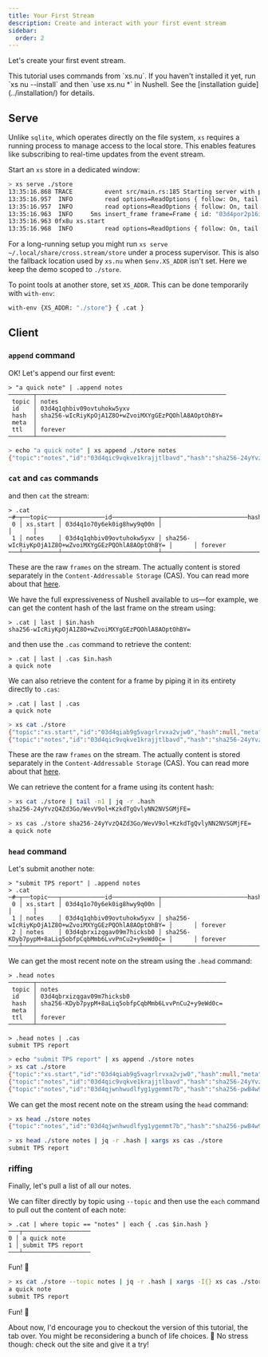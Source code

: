```yaml
---
title: Your First Stream
description: Create and interact with your first event stream
sidebar:
  order: 2
---
```




Let's create your first event stream.

<Aside>
This tutorial uses commands from `xs.nu`. If you haven't installed it yet,
run `xs nu --install` and then `use xs.nu *` in Nushell. See the
[installation guide](../installation/) for details.
</Aside>

## Serve

Unlike `sqlite`, which operates directly on the file system, `xs` requires a
running process to manage access to the local store. This enables features like
subscribing to real-time updates from the event stream.

Start an `xs` store in a dedicated window:

```bash withOutput
> xs serve ./store
13:35:16.868 TRACE         event src/main.rs:185 Starting server with path: "./store"                                                                    xs:185
13:35:16.957  INFO         read options=ReadOptions { follow: On, tail: false, last_id: None, limit: None }                                      xs::store:174
13:35:16.957  INFO         read options=ReadOptions { follow: On, tail: true, last_id: None, limit: None }                                       xs::store:174
13:35:16.963  INFO     5ms insert_frame frame=Frame { id: "03d4por2p16i05i81fjy0fx8u", topic: "xs.start", hash: None, meta: None, ttl: None }    xs::store:410
13:35:16.963 0fx8u xs.start
13:35:16.968  INFO         read options=ReadOptions { follow: On, tail: false, last_id: None, limit: None }                                      xs::store:174
```

For a long-running setup you might run `xs serve ~/.local/share/cross.stream/store`
under a process supervisor. This is also the fallback location used by
`xs.nu` when `$env.XS_ADDR` isn't set. Here we keep the demo scoped to `./store`.

To point tools at another store, set `XS_ADDR`. This can be done temporarily with `with-env`:

```bash
with-env {XS_ADDR: "./store"} { .cat }
```

## Client

### `append` command

OK! Let's append our first event:

<Tabs syncKey="shell">

<TabItem label="nushell">

```nushell withOutput
> "a quick note" | .append notes
───────┬─────────────────────────────────────────────────────
 topic │ notes
 id    │ 03d4q1qhbiv09ovtuhokw5yxv
 hash  │ sha256-wIcRiyKpOjA1Z8O+wZvoiMXYgGEzPQOhlA8AOptOhBY=
 meta  │
 ttl   │ forever
───────┴─────────────────────────────────────────────────────
```

</TabItem>

<TabItem label="bash">

```bash withOutput
> echo "a quick note" | xs append ./store notes
{"topic":"notes","id":"03d4qic9vqkve1krajjtlbavd","hash":"sha256-24yYvzQ4Zd3Go/WevV9ol+KzkdTgQvlyNN2NVSGMjFE=","meta":null,"ttl":"forever"}
```

</TabItem>

</Tabs>

### `cat` and `cas` commands

and then `cat` the stream:

<Tabs syncKey="shell">

<TabItem label="nushell">

```nushell withOutput
> .cat
─#─┬──topic───┬────────────id─────────────┬────────────────────────hash─────────────────────────┬─meta─┬───ttl───
 0 │ xs.start │ 03d4q1o70y6ek0ig8hwy9q00n │                                                     │      │
 1 │ notes    │ 03d4q1qhbiv09ovtuhokw5yxv │ sha256-wIcRiyKpOjA1Z8O+wZvoiMXYgGEzPQOhlA8AOptOhBY= │      │ forever
───┴──────────┴───────────────────────────┴─────────────────────────────────────────────────────┴──────┴─────────
```

These are the raw `frames` on the stream. The actually content is stored
separately in the `Content-Addressable Storage` (CAS). You can read more about
that [here](../../reference/architecture/).

We have the full expressiveness of Nushell available to us—for example, we can
get the content hash of the last frame on the stream using:

```nushell withOutput
> .cat | last | $in.hash
sha256-wIcRiyKpOjA1Z8O+wZvoiMXYgGEzPQOhlA8AOptOhBY=
```

and then use the `.cas` command to retrieve the content:

```nushell withOutput
> .cat | last | .cas $in.hash
a quick note
```

We can also retrieve the content for a frame by piping it in its entirety
directly to `.cas`:

```nushell withOutput
> .cat | last | .cas
a quick note
```

</TabItem>

<TabItem label="bash">

```bash withOutput
> xs cat ./store
{"topic":"xs.start","id":"03d4qiab9g5vagrlrvxa2vjw0","hash":null,"meta":null,"ttl":null}
{"topic":"notes","id":"03d4qic9vqkve1krajjtlbavd","hash":"sha256-24yYvzQ4Zd3Go/WevV9ol+KzkdTgQvlyNN2NVSGMjFE=","meta":null,"ttl":"forever"}
```

These are the raw `frames` on the stream. The actually content is stored
separately in the `Content-Addressable Storage` (CAS). You can read more about
that [here](../../reference/architecture/).

We can retrieve the content for a frame using its content hash:

```bash withOutput
> xs cat ./store | tail -n1 | jq -r .hash
sha256-24yYvzQ4Zd3Go/WevV9ol+KzkdTgQvlyNN2NVSGMjFE=
```

```bash withOutput
> xs cas ./store sha256-24yYvzQ4Zd3Go/WevV9ol+KzkdTgQvlyNN2NVSGMjFE=
a quick note
```

</TabItem>

</Tabs>

### `head` command

Let's submit another note:

<Tabs syncKey="shell">

<TabItem label="nushell">

```nushell withOutput
> "submit TPS report" | .append notes
> .cat
─#─┬──topic───┬────────────id─────────────┬────────────────────────hash─────────────────────────┬─meta─┬───ttl───
 0 │ xs.start │ 03d4q1o70y6ek0ig8hwy9q00n │                                                     │      │
 1 │ notes    │ 03d4q1qhbiv09ovtuhokw5yxv │ sha256-wIcRiyKpOjA1Z8O+wZvoiMXYgGEzPQOhlA8AOptOhBY= │      │ forever
 2 │ notes    │ 03d4qbrxizqgav09m7hicksb0 │ sha256-KDyb7pypM+8aLiq5obfpCqbMmb6LvvPnCu2+y9eWd0c= │      │ forever
───┴──────────┴───────────────────────────┴─────────────────────────────────────────────────────┴──────┴─────────
```

We can get the most recent note on the stream using the `.head` command:

```nushell withOutput
> .head notes
───────┬─────────────────────────────────────────────────────
 topic │ notes
 id    │ 03d4qbrxizqgav09m7hicksb0
 hash  │ sha256-KDyb7pypM+8aLiq5obfpCqbMmb6LvvPnCu2+y9eWd0c=
 meta  │
 ttl   │ forever
───────┴─────────────────────────────────────────────────────
```

```nushell withOutput
> .head notes | .cas
submit TPS report
```

</TabItem>

<TabItem label="bash">

```bash withOutput
> echo "submit TPS report" | xs append ./store notes
> xs cat ./store
{"topic":"xs.start","id":"03d4qiab9g5vagrlrvxa2vjw0","hash":null,"meta":null,"ttl":null}
{"topic":"notes","id":"03d4qic9vqkve1krajjtlbavd","hash":"sha256-24yYvzQ4Zd3Go/WevV9ol+KzkdTgQvlyNN2NVSGMjFE=","meta":null,"ttl":"forever"}
{"topic":"notes","id":"03d4qjwnhwudlfyg1ygemmt7b","hash":"sha256-pwB4w9N1v99Uu/96KsKKaIgDMm18QDMOZJsEwCxBtsA=","meta":null,"ttl":"forever"}
```

We can get the most recent note on the stream using the `head` command:

```bash withOutput
> xs head ./store notes
{"topic":"notes","id":"03d4qjwnhwudlfyg1ygemmt7b","hash":"sha256-pwB4w9N1v99Uu/96KsKKaIgDMm18QDMOZJsEwCxBtsA=","meta":null,"ttl":"forever"}
```

```bash withOutput
> xs head ./store notes | jq -r .hash | xargs xs cas ./store
submit TPS report
```

</TabItem>

</Tabs>

### riffing

Finally, let's pull a list of all our notes.

<Tabs syncKey="shell">

<TabItem label="nushell">

We can filter directly by topic using `--topic` and then use the `each` command to pull out the content of each note:

```nushell withOutput
> .cat | where topic == "notes" | each { .cas $in.hash }
───┬───────────────────
0 │ a quick note
1 │ submit TPS report
───┴───────────────────
```

Fun! 🎉

</TabItem>

<TabItem label="bash">

```bash withOutput
> xs cat ./store --topic notes | jq -r .hash | xargs -I{} xs cas ./store {}
a quick note
submit TPS report
```

Fun! 🎉

<Aside type="tip">

About now, I'd encourage you to checkout the <Link to="nu" /> version of this
tutorial, the tab over. You might be reconsidering a bunch of life choices. 🤣
No stress though: check out the <Link to="nu" /> site and give it a try!

</Aside>

</TabItem>

</Tabs>
